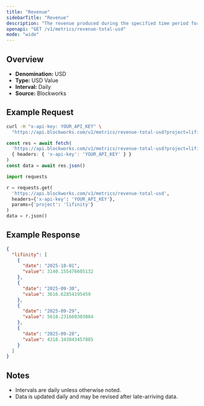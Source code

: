 ```yaml
---
title: "Revenue"
sidebarTitle: "Revenue"
description: "The revenue produced during the specified time period for given project."
openapi: "GET /v1/metrics/revenue-total-usd"
mode: "wide"
---
```


## Overview

- **Denomination:** USD
- **Type:** USD Value
- **Interval:** Daily
- **Source:** Blockworks

## Example Request

<CodeGroup>

```bash cURL
curl -H "x-api-key: YOUR_API_KEY" \
  "https://api.blockworks.com/v1/metrics/revenue-total-usd?project=lifinity"
```

```typescript TypeScript
const res = await fetch(
  'https://api.blockworks.com/v1/metrics/revenue-total-usd?project=lifinity',
  { headers: { 'x-api-key': 'YOUR_API_KEY' } }
)
const data = await res.json()
```

```python Python
import requests

r = requests.get(
  'https://api.blockworks.com/v1/metrics/revenue-total-usd',
  headers={'x-api-key': 'YOUR_API_KEY'},
  params={'project': 'lifinity'}
)
data = r.json()
```

</CodeGroup>

## Example Response

```json
{
  "lifinity": [
    {
      "date": "2025-10-01",
      "value": 3140.155476605132
    },
    {
      "date": "2025-09-30",
      "value": 3616.62854195459
    },
    {
      "date": "2025-09-29",
      "value": 5618.231660303084
    },
    {
      "date": "2025-09-28",
      "value": 4318.343043457885
    }
  ]
}
```

## Notes
- Intervals are daily unless otherwise noted.
- Data is updated daily and may be revised after late-arriving data.